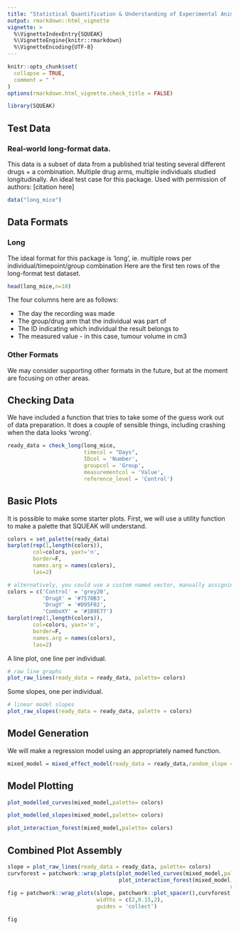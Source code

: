 ```yaml
---
title: "Statistical Quantification & Understanding of Experimental Animal Kinetics (SQUEAK)"
output: rmarkdown::html_vignette
vignette: >
  %\VignetteIndexEntry{SQUEAK}
  %\VignetteEngine{knitr::rmarkdown}
  %\VignetteEncoding{UTF-8}
---
```


```r
knitr::opts_chunk$set(
  collapse = TRUE,
  comment = " "
)
options(rmarkdown.html_vignette.check_title = FALSE)
```

```r
library(SQUEAK)
```

## Test Data
### Real-world long-format data.
This data is a subset of data from a published trial testing several different drugs + a combination. Multiple drug arms, multiple individuals studied longitudinally. An ideal test case for this package. Used with permission of authors: [citation here]
```r
data("long_mice")
```

## Data Formats
### Long
The ideal format for this package is 'long', ie. multiple rows per individual/timepoint/group combination
Here are the first ten rows of the long-format test dataset.
```r
head(long_mice,n=10)
```
The four columns here are as follows:

 * The day the recording was made
 * The group/drug arm that the individual was part of
 * The ID indicating which individual the result belongs to
 * The measured value - in this case, tumour volume in cm3
 
### Other Formats

We may consider supporting other formats in the future, but at the moment are focusing on other areas. 

## Checking Data

We have included a function that tries to take some of the guess work out of data preparation.
It does a couple of sensible things, including crashing when the data looks 'wrong'.
```r
ready_data = check_long(long_mice,
                        timecol = "Days",
                        IDcol = 'Number',
                        groupcol = 'Group',
                        measurementcol = 'Value',
                        reference_level = 'Control')
```

## Basic Plots
It is possible to make some starter plots.
First, we will use a utility function to make a palette that SQUEAK will understand.
```r
colors = set_palette(ready_data)
barplot(rep(1,length(colors)), 
        col=colors, yaxt='n', 
        border=F, 
        names.arg = names(colors), 
        las=2)

# alternatively, you could use a custom named vector, manually assigning a color to each group
colors = c('Control' = 'grey20',
           'DrugX' = '#7570B3',
           'DrugY' = '#D95F02',
           'ComboXY' = '#1B9E77')
barplot(rep(1,length(colors)), 
        col=colors, yaxt='n', 
        border=F, 
        names.arg = names(colors), 
        las=2)
```


A line plot, one line per individual.
```r
# raw line graphs
plot_raw_lines(ready_data = ready_data, palette= colors)
```

Some slopes, one per individual.
```r
# linear model slopes
plot_raw_slopes(ready_data = ready_data, palette = colors)
```

## Model Generation
We will make a regression model using an appropriately named function.
```r
mixed_model = mixed_effect_model(ready_data = ready_data,random_slope = T,random_intercept = T)
```


## Model Plotting

```r
plot_modelled_curves(mixed_model,palette= colors)
```

```r
plot_modelled_slopes(mixed_model,palette= colors)
```

```r
plot_interaction_forest(mixed_model,palette= colors)
```

## Combined Plot Assembly
```r
slope = plot_raw_lines(ready_data = ready_data, palette= colors)
curvforest = patchwork::wrap_plots(plot_modelled_curves(mixed_model,palette = colors,grouptitle = 'Treatment'),
                                   plot_interaction_forest(mixed_model,palette = colors), 
                                                                      ncol=1)
fig = patchwork::wrap_plots(slope, patchwork::plot_spacer(),curvforest, ncol=3,
                            widths = c(2,0.15,2),
                            guides = 'collect')

fig

```

